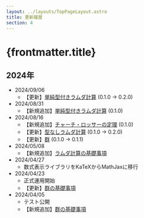```yaml
---
layout: ../layouts/TopPageLayout.astro
title: 更新履歴
section: 4
---
```


# {frontmatter.title}

<MainColorDivider />

## 2024年

- 2024/09/06
  - 【更新】[単純型付きラムダ計算](../type-theory/simply-typed-lambda-calculus) (0.1.0 → 0.2.0)
- 2024/08/31
  - 【新規追加】[単純型付きラムダ計算](../type-theory/simply-typed-lambda-calculus) (0.1.0)
- 2024/08/16
  - 【新規追加】[チャーチ・ロッサーの定理](../lambda-calculus/church-rosser-theorem) (0.1.0)
  - 【更新】[型なしラムダ計算](../lambda-calculus/untyped-lambda-calculus) (0.1.0 → 0.2.0)
  - 【更新】[群](../algebra/group-basics) (0.1.0 → 0.1.1)
- 2024/05/08
  - 【新規追加】[ラムダ計算の基礎事項](../lambda-calculus/untyped-lambda-calculus)
- 2024/04/27
  - 数式表示ライブラリをKaTeXからMathJaxに移行
- 2024/04/23 
  - 正式運用開始
  - 【更新】[群の基礎事項](../algebra/group-basics)
- 2024/04/05 
  - テスト公開
  - 【新規追加】[群の基礎事項](../algebra/group-basics)

